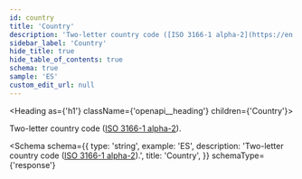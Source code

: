 ```yaml
---
id: country
title: 'Country'
description: 'Two-letter country code ([ISO 3166-1 alpha-2](https://en.wikipedia.org/wiki/ISO_3166-1_alpha-2)).'
sidebar_label: 'Country'
hide_title: true
hide_table_of_contents: true
schema: true
sample: 'ES'
custom_edit_url: null
---
```



<Heading as={'h1'} className={'openapi__heading'} children={'Country'}></Heading>

Two-letter country code ([ISO 3166-1 alpha-2](https://en.wikipedia.org/wiki/ISO_3166-1_alpha-2)).

<Schema
  schema={{
    type: 'string',
    example: 'ES',
    description:
      'Two-letter country code ([ISO 3166-1 alpha-2](https://en.wikipedia.org/wiki/ISO_3166-1_alpha-2)).',
    title: 'Country',
  }}
  schemaType={'response'}
></Schema>
